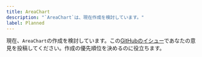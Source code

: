 ```yaml
---
title: AreaChart
description: "`AreaChart`は、現在作成を検討しています。"
label: Planned
---
```


現在、`AreaChart`の作成を検討しています。この[GitHubのイシュー](https://github.com/yamada-ui/yamada-ui/issues/501)であなたの意見を投稿してください。作成の優先順位を決めるのに役立ちます。
